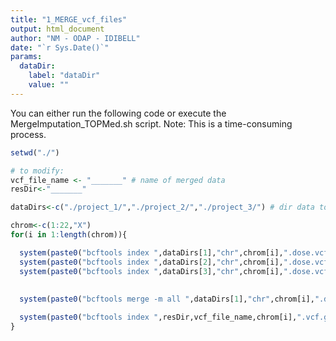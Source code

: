 ```yaml
---
title: "1_MERGE_vcf_files"
output: html_document
author: "NM - ODAP - IDIBELL"
date: "`r Sys.Date()`"
params:
  dataDir:
    label: "dataDir"
    value: ""
---
```


You can either run the following code or execute the MergeImputation_TOPMed.sh script.
Note: This is a time-consuming process.



```r
setwd("./")

# to modify:
vcf_file_name <- "_______" # name of merged data
resDir<-"_______"

dataDirs<-c("./project_1/","./project_2/","./project_3/") # dir data to merge

```



```r
chrom<-c(1:22,"X")
for(i in 1:length(chrom)){

  system(paste0("bcftools index ",dataDirs[1],"chr",chrom[i],".dose.vcf.gz"))
  system(paste0("bcftools index ",dataDirs[2],"chr",chrom[i],".dose.vcf.gz"))
  system(paste0("bcftools index ",dataDirs[3],"chr",chrom[i],".dose.vcf.gz"))
 
  
  system(paste0("bcftools merge -m all ",dataDirs[1],"chr",chrom[i],".dose.vcf.gz ",dataDirs[2],"chr",chrom[i],".dose.vcf.gz ",dataDirs[3],"chr",chrom[i],".dose.vcf.gz ",dataDirs[4],"chr",chrom[i],".dose.vcf.gz -Oz -o ",resDir,vcf_file_name,chrom[i],".vcf.gz"))

  system(paste0("bcftools index ",resDir,vcf_file_name,chrom[i],".vcf.gz"))
}
```

